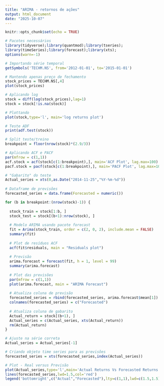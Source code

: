 ---
title: "ARIMA - retornos de ações"
output: html_document
date: "2025-10-07"
---

```{r setup, include=FALSE}
knitr::opts_chunk$set(echo = TRUE)
```

```{r cars}
# Pacotes necessários
library(tidyverse);library(quantmod);library(tseries);
library(timeSeries);library(forecast);library(xts);
options(warn=-1)
```

```{r cars}
# Importando série temporal
getSymbols('TECHM.NS', from='2012-01-01', to='2015-01-01')

# Mantendo apenas preço de fechamento
stock_prices = TECHM.NS[,4]
plot(stock_prices)
```
```{r}
# Aplicando log
stock = diff(log(stock_prices),lag=1)
stock = stock[!is.na(stock)]

# Plottando 
plot(stock,type='l', main='log returns plot')
```

```{r}
# Teste ADF
print(adf.test(stock))
```

```{r}
# Split teste/treino
breakpoint = floor(nrow(stock)*(2.9/3))
```

```{r}
# Aplicando ACF e PACF
par(mfrow = c(1,1))
acf.stock = acf(stock[c(1:breakpoint),], main='ACF Plot', lag.max=100)
pacf.stock = pacf(stock[c(1:breakpoint),], main='PACF Plot', lag.max=100)
```

```{r}
# "Gabarito" do teste
Actual_series = xts(0,as.Date("2014-11-25","%Y-%m-%d"))
 
# Dataframe de previsões
forecasted_series = data.frame(Forecasted = numeric())

for (b in breakpoint:(nrow(stock)-1)) {
  
  stock_train = stock[1:b, ]
  stock_test = stock[(b+1):nrow(stock), ]
  
  # Modelo ARIMA usando pacote forecast
  fit = Arima(stock_train, order = c(2, 0, 2), include.mean = FALSE)
  summary(fit)
  
  # Plot de resíduos ACF
  acf(fit$residuals, main = "Residuals plot")
  
  # Previsão
  arima.forecast = forecast(fit, h = 1, level = 99)
  summary(arima.forecast)
  
  # Plot das previsões
  par(mfrow = c(1,1))
  plot(arima.forecast, main = "ARIMA Forecast")
  
  # Atualiza coluna de previsão
  forecasted_series = rbind(forecasted_series, arima.forecast$mean[1])
  colnames(forecasted_series) = c("Forecasted")
  
  # Atualiza coluna de gabarito
  Actual_return = stock[(b+1), ]
  Actual_series = c(Actual_series, xts(Actual_return))
  rm(Actual_return)
}
```


```{r}
# Ajuste na série correta
Actual_series = Actual_series[-1]

# Criando objeto time series para as previsões
forecasted_series = xts(forecasted_series,index(Actual_series))

# Plot - Real versus Previsão
plot(Actual_series,type='l',main='Actual Returns Vs Forecasted Returns')
lines(forecasted_series,lwd=1.5,col='red')
legend('bottomright',c("Actual","Forecasted"),lty=c(1,1),lwd=c(1.5,1.5),col=c('black','red'))
```